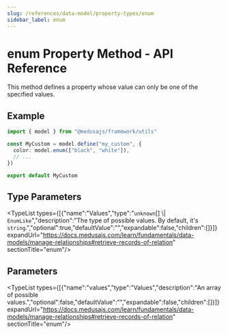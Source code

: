 ```yaml
---
slug: /references/data-model/property-types/enum
sidebar_label: enum
---
```



# enum Property Method - API Reference

This method defines a property whose value can only be one of the specified values.

## Example

```ts
import { model } from "@medusajs/framework/utils"

const MyCustom = model.define("my_custom", {
  color: model.enum(["black", "white"]),
  // ...
})

export default MyCustom
```

## Type Parameters

<TypeList types={[{"name":"Values","type":"`unknown`[] \\| `EnumLike`","description":"The type of possible values. By default, it's `string`.","optional":true,"defaultValue":"","expandable":false,"children":[]}]} expandUrl="https://docs.medusajs.com/learn/fundamentals/data-models/manage-relationships#retrieve-records-of-relation" sectionTitle="enum"/>

## Parameters

<TypeList types={[{"name":"values","type":"Values","description":"An array of possible values.","optional":false,"defaultValue":"","expandable":false,"children":[]}]} expandUrl="https://docs.medusajs.com/learn/fundamentals/data-models/manage-relationships#retrieve-records-of-relation" sectionTitle="enum"/>

